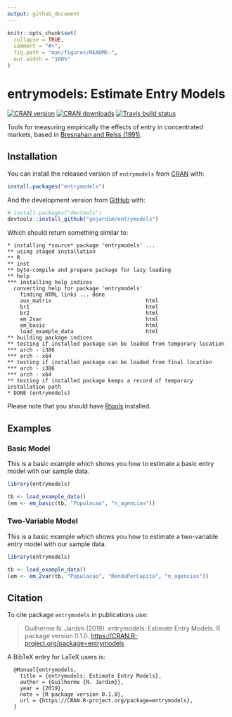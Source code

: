 ```yaml
---
output: github_document
---
```


<!-- README.md is generated from README.Rmd. Please edit that file -->

```r
knitr::opts_chunk$set(
  collapse = TRUE,
  comment = "#>",
  fig.path = "man/figures/README-",
  out.width = "100%"
)
```

# entrymodels: Estimate Entry Models

<!-- badges: start -->
[![CRAN version](https://www.r-pkg.org/badges/version/entrymodels?color=orange)](https://cran.r-project.org/package=entrymodels)
[![CRAN downloads](https://cranlogs.r-pkg.org/badges/grand-total/entrymodels?color=blue)](https://cran.r-project.org/package=entrymodels)
[![Travis build status](https://travis-ci.org/gnjardim/entrymodels.svg?branch=master)](https://travis-ci.org/gnjardim/entrymodels)
<!-- badges: end -->

Tools for measuring empirically the effects of entry in concentrated markets, based in [Bresnahan and Reiss (1991)](https://www.jstor.org/stable/2937655). 

## Installation

You can install the released version of `entrymodels` from [CRAN](https://CRAN.R-project.org/package=entrymodels) with:

``` r
install.packages("entrymodels")
```

And the development version from [GitHub](https://github.com/gnjardim/entrymodels) with:

``` r
# install.packages("devtools")
devtools::install_github("gnjardim/entrymodels")
```
Which should return something similar to:

```
* installing *source* package 'entrymodels' ...
** using staged installation
** R
** inst
** byte-compile and prepare package for lazy loading
** help
*** installing help indices
  converting help for package 'entrymodels'
    finding HTML links ... done
    aux_matrix                              html  
    br1                                     html  
    br2                                     html  
    em_2var                                 html  
    em_basic                                html  
    load_example_data                       html  
** building package indices
** testing if installed package can be loaded from temporary location
*** arch - i386
*** arch - x64
** testing if installed package can be loaded from final location
*** arch - i386
*** arch - x64
** testing if installed package keeps a record of temporary installation path
* DONE (entrymodels)
```

Please note that you should have [Rtools](https://cran.r-project.org/bin/windows/Rtools/) installed. 

## Examples 

### Basic Model
This is a basic example which shows you how to estimate a basic entry model with our sample data.

```r
library(entrymodels)

tb <- load_example_data()
(em <- em_basic(tb, "Populacao", "n_agencias"))
```


### Two-Variable Model
This is a basic example which shows you how to estimate a two-variable entry model with our sample data.

```r
library(entrymodels)

tb <- load_example_data()
(em <- em_2var(tb, "Populacao", "RendaPerCapita", "n_agencias"))
```

## Citation

To cite package `entrymodels` in publications use:

  > Guilherme N. Jardim (2019). entrymodels: Estimate Entry Models. R package version 0.1.0. <https://CRAN.R-project.org/package=entrymodels>

A BibTeX entry for LaTeX users is:

```
  @Manual{entrymodels,
    title = {entrymodels: Estimate Entry Models},
    author = {Guilherme {N. Jardim}},
    year = {2019},
    note = {R package version 0.1.0},
    url = {https://CRAN.R-project.org/package=entrymodels},
  }
```
